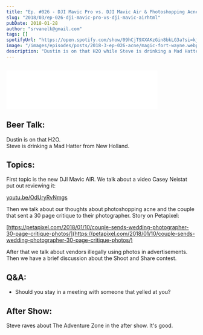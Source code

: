 ```yaml
---
title: "Ep. #026 - DJI Mavic Pro vs. DJI Mavic Air & Photoshopping Acne"
slug: "2018/03/ep-026-dji-mavic-pro-vs-dji-mavic-airhtml"
pubDate: 2018-01-28
author: "srvanelk@gmail.com"
tags: []
spotifyUrl: "https://open.spotify.com/show/09hCjT9XXAKzGin8bkLG3a?si=kjRZvQ1JTb6Ov3HVzSSlWA"
image: "/images/episodes/posts/2018-3-ep-026-acne/magic-fort-wayne.webp"
description: "Dustin is on that H2O while Steve is drinking a Mad Hatter from New Holland. First topic is the new DJI Mavic AIR. We talk about a video Casey Neistat put out reviewing it:"
---
```


<figure>
  <img src="/images/episodes/posts/2018-3-ep-026-acne/magic-fort-wayne.webp" alt="" />
</figure>
<iframe
  class="embedly-embed"
  src="//cdn.embedly.com/widgets/media.html?src=https%3A%2F%2Fanchor.fm%2Fweddingphotohangover%2Fembed%2Fepisodes%2FEp--026---DJI-Mavic-Pro-vs--DJI-Mavic-Air--Photoshopping-Acne-e1rihc&url=https%3A%2F%2Fanchor.fm%2Fweddingphotohangover%2Fepisodes%2FEp--026---DJI-Mavic-Pro-vs--DJI-Mavic-Air--Photoshopping-Acne-e1rihc&key=61d05c9d54e8455ea7a9677c366be814&type=text%2Fhtml&schema=anchor&wmode=opaque"
  width="400"
  height="102"
  scrolling="no"
  frameborder="0"
  allow="autoplay; fullscreen"
  allowfullscreen="true"
></iframe>

## Beer Talk:
Dustin is on that H2O.  
Steve is drinking a Mad Hatter from New Holland. 

## Topics:
First topic is the new DJI Mavic AIR. We talk about a video Casey Neistat put out reviewing it:

[youtu.be/OdUryRvNmgs](http://youtu.be/OdUryRvNmgs)

Then we talk about our thoughts about photoshopping acne and the couple that sent a 30 page critique to their photographer. Story on Petapixel:

[https://petapixel.com/2018/01/10/couple-sends-wedding-photographer-30-page-critique-photos/](https://petapixel.com/2018/01/10/couple-sends-wedding-photographer-30-page-critique-photos/)

After that we talk about vendors illegally using photos in advertisements. Then we have a brief discussion about the Shoot and Share contest.

## Q&A:
- Should you stay in a meeting with someone that yelled at you?

## After Show:
Steve raves about The Adventure Zone in the after show. It's good.